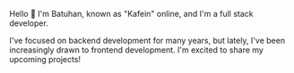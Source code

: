 Hello 👋 I'm Batuhan, known as "Kafein" online, and I'm a full stack
developer.

I've focused on backend development for many years, but lately,
I've been increasingly drawn to frontend development.
I'm excited to share my upcoming projects!
